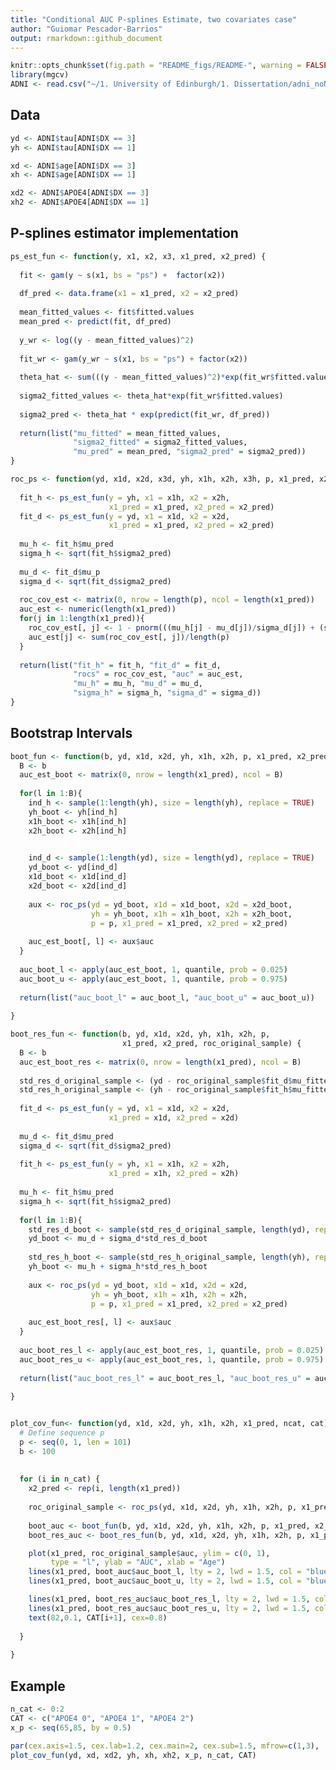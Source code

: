 ```yaml
---
title: "Conditional AUC P-splines Estimate, two covariates case"
author: "Guiomar Pescador-Barrios"
output: rmarkdown::github_document
---
```


```r
knitr::opts_chunk$set(fig.path = "README_figs/README-", warning = FALSE, message = FALSE)
library(mgcv)
ADNI <- read.csv("~/1. University of Edinburgh/1. Dissertation/adni_noNA.csv")
```


## Data

```r
yd <- ADNI$tau[ADNI$DX == 3]
yh <- ADNI$tau[ADNI$DX == 1]

xd <- ADNI$age[ADNI$DX == 3]
xh <- ADNI$age[ADNI$DX == 1]

xd2 <- ADNI$APOE4[ADNI$DX == 3]
xh2 <- ADNI$APOE4[ADNI$DX == 1]
```


## P-splines estimator implementation

```r
ps_est_fun <- function(y, x1, x2, x3, x1_pred, x2_pred) {
  
  fit <- gam(y ~ s(x1, bs = "ps") +  factor(x2))
  
  df_pred <- data.frame(x1 = x1_pred, x2 = x2_pred)
  
  mean_fitted_values <- fit$fitted.values
  mean_pred <- predict(fit, df_pred)
  
  y_wr <- log((y - mean_fitted_values)^2)
  
  fit_wr <- gam(y_wr ~ s(x1, bs = "ps") + factor(x2))
  
  theta_hat <- sum(((y - mean_fitted_values)^2)*exp(fit_wr$fitted.values))/sum((exp(fit_wr$fitted.values))^2)
  
  sigma2_fitted_values <- theta_hat*exp(fit_wr$fitted.values)
  
  sigma2_pred <- theta_hat * exp(predict(fit_wr, df_pred))
  
  return(list("mu_fitted" = mean_fitted_values, 
              "sigma2_fitted" = sigma2_fitted_values,
              "mu_pred" = mean_pred, "sigma2_pred" = sigma2_pred))
}

```


```r
roc_ps <- function(yd, x1d, x2d, x3d, yh, x1h, x2h, x3h, p, x1_pred, x2_pred) {
  
  fit_h <- ps_est_fun(y = yh, x1 = x1h, x2 = x2h,
                      x1_pred = x1_pred, x2_pred = x2_pred)
  fit_d <- ps_est_fun(y = yd, x1 = x1d, x2 = x2d,
                      x1_pred = x1_pred, x2_pred = x2_pred)
  
  mu_h <- fit_h$mu_pred
  sigma_h <- sqrt(fit_h$sigma2_pred)
  
  mu_d <- fit_d$mu_p
  sigma_d <- sqrt(fit_d$sigma2_pred)
  
  roc_cov_est <- matrix(0, nrow = length(p), ncol = length(x1_pred))
  auc_est <- numeric(length(x1_pred))
  for(j in 1:length(x1_pred)){
    roc_cov_est[, j] <- 1 - pnorm(((mu_h[j] - mu_d[j])/sigma_d[j]) + (sigma_h[j]/sigma_d[j])*qnorm(1 - p))
    auc_est[j] <- sum(roc_cov_est[, j])/length(p)
  }
  
  return(list("fit_h" = fit_h, "fit_d" = fit_d,
              "rocs" = roc_cov_est, "auc" = auc_est, 
              "mu_h" = mu_h, "mu_d" = mu_d, 
              "sigma_h" = sigma_h, "sigma_d" = sigma_d))
}

```




## Bootstrap Intervals

```r
boot_fun <- function(b, yd, x1d, x2d, yh, x1h, x2h, p, x1_pred, x2_pred) {
  B <- b
  auc_est_boot <- matrix(0, nrow = length(x1_pred), ncol = B)
  
  for(l in 1:B){
    ind_h <- sample(1:length(yh), size = length(yh), replace = TRUE)
    yh_boot <- yh[ind_h]  
    x1h_boot <- x1h[ind_h]
    x2h_boot <- x2h[ind_h]

    
    ind_d <- sample(1:length(yd), size = length(yd), replace = TRUE)  
    yd_boot <- yd[ind_d]  
    x1d_boot <- x1d[ind_d]
    x2d_boot <- x2d[ind_d]
    
    aux <- roc_ps(yd = yd_boot, x1d = x1d_boot, x2d = x2d_boot,
                  yh = yh_boot, x1h = x1h_boot, x2h = x2h_boot,
                  p = p, x1_pred = x1_pred, x2_pred = x2_pred)
    
    auc_est_boot[, l] <- aux$auc
  }
  
  auc_boot_l <- apply(auc_est_boot, 1, quantile, prob = 0.025)
  auc_boot_u <- apply(auc_est_boot, 1, quantile, prob = 0.975)
  
  return(list("auc_boot_l" = auc_boot_l, "auc_boot_u" = auc_boot_u))
  
}

```


```r
boot_res_fun <- function(b, yd, x1d, x2d, yh, x1h, x2h, p, 
                         x1_pred, x2_pred, roc_original_sample) {
  B <- b
  auc_est_boot_res <- matrix(0, nrow = length(x1_pred), ncol = B)
  
  std_res_d_original_sample <- (yd - roc_original_sample$fit_d$mu_fitted)/sqrt(roc_original_sample$fit_d$sigma2_fitted)
  std_res_h_original_sample <- (yh - roc_original_sample$fit_h$mu_fitted)/sqrt(roc_original_sample$fit_h$sigma2_fitted)
  
  fit_d <- ps_est_fun(y = yd, x1 = x1d, x2 = x2d,  
                      x1_pred = x1d, x2_pred = x2d)
  
  mu_d <- fit_d$mu_pred
  sigma_d <- sqrt(fit_d$sigma2_pred)
  
  fit_h <- ps_est_fun(y = yh, x1 = x1h, x2 = x2h,
                      x1_pred = x1h, x2_pred = x2h)
  
  mu_h <- fit_h$mu_pred
  sigma_h <- sqrt(fit_h$sigma2_pred)
  
  for(l in 1:B){
    std_res_d_boot <- sample(std_res_d_original_sample, length(yd), replace = TRUE)
    yd_boot <- mu_d + sigma_d*std_res_d_boot
    
    std_res_h_boot <- sample(std_res_h_original_sample, length(yh), replace = TRUE)
    yh_boot <- mu_h + sigma_h*std_res_h_boot
    
    aux <- roc_ps(yd = yd_boot, x1d = x1d, x2d = x2d,
                  yh = yh_boot, x1h = x1h, x2h = x2h,
                  p = p, x1_pred = x1_pred, x2_pred = x2_pred)
    
    auc_est_boot_res[, l] <- aux$auc
  }
  
  auc_boot_res_l <- apply(auc_est_boot_res, 1, quantile, prob = 0.025)
  auc_boot_res_u <- apply(auc_est_boot_res, 1, quantile, prob = 0.975)
  
  return(list("auc_boot_res_l" = auc_boot_res_l, "auc_boot_res_u" = auc_boot_res_u))
  
}



```

```r
plot_cov_fun<- function(yd, x1d, x2d, yh, x1h, x2h, x1_pred, ncat, cat) {
  # Define sequence p
  p <- seq(0, 1, len = 101)
  b <- 100
  
  
  for (i in n_cat) {
    x2_pred <- rep(i, length(x1_pred))
    
    roc_original_sample <- roc_ps(yd, x1d, x2d, yh, x1h, x2h, p, x1_pred, x2_pred)
    
    boot_auc <- boot_fun(b, yd, x1d, x2d, yh, x1h, x2h, p, x1_pred, x2_pred)
    boot_res_auc <- boot_res_fun(b, yd, x1d, x2d, yh, x1h, x2h, p, x1_pred, x2_pred, roc_original_sample)

    plot(x1_pred, roc_original_sample$auc, ylim = c(0, 1),
         type = "l", ylab = "AUC", xlab = "Age")
    lines(x1_pred, boot_auc$auc_boot_l, lty = 2, lwd = 1.5, col = "blue")
    lines(x1_pred, boot_auc$auc_boot_u, lty = 2, lwd = 1.5, col = "blue")

    lines(x1_pred, boot_res_auc$auc_boot_res_l, lty = 2, lwd = 1.5, col = "red")
    lines(x1_pred, boot_res_auc$auc_boot_res_u, lty = 2, lwd = 1.5, col = "red")
    text(82,0.1, CAT[i+1], cex=0.8)
    
  }
  
}
```

## Example

```r
n_cat <- 0:2
CAT <- c("APOE4 0", "APOE4 1", "APOE4 2")
x_p <- seq(65,85, by = 0.5)

par(cex.axis=1.5, cex.lab=1.2, cex.main=2, cex.sub=1.5, mfrow=c(1,3),  mar = c(5.5, 4.5, 6.5, 2.5))
plot_cov_fun(yd, xd, xd2, yh, xh, xh2, x_p, n_cat, CAT)
```

